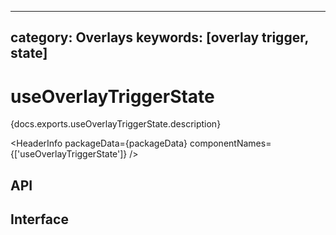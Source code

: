 <!-- Copyright 2020 Adobe. All rights reserved.
This file is licensed to you under the Apache License, Version 2.0 (the "License");
you may not use this file except in compliance with the License. You may obtain a copy
of the License at http://www.apache.org/licenses/LICENSE-2.0
Unless required by applicable law or agreed to in writing, software distributed under
the License is distributed on an "AS IS" BASIS, WITHOUT WARRANTIES OR REPRESENTATIONS
OF ANY KIND, either express or implied. See the License for the specific language
governing permissions and limitations under the License. -->



---
category: Overlays
keywords: [overlay trigger, state]
---

# useOverlayTriggerState

<p>{docs.exports.useOverlayTriggerState.description}</p>

<HeaderInfo
  packageData={packageData}
  componentNames={['useOverlayTriggerState']} />

## API

<FunctionAPI function={docs.exports.useOverlayTriggerState} links={docs.links} />

## Interface

<ClassAPI links={docs.links} class={docs.links[docs.exports.useOverlayTriggerState.return.id]} />
